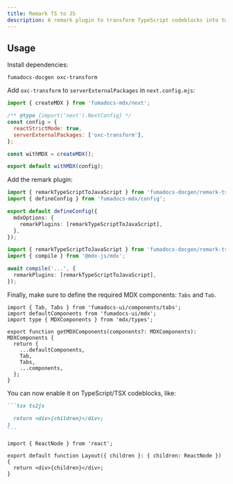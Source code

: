 ```yaml
---
title: Remark TS to JS
description: A remark plugin to transform TypeScript codeblocks into two tabs of codeblock with its JavaScript variant.
---
```


## Usage

Install dependencies:

```package-install
fumadocs-docgen oxc-transform
```

Add `oxc-transform` to `serverExternalPackages` in `next.config.mjs`:

```js title="next.config.mjs"
import { createMDX } from 'fumadocs-mdx/next';

/** @type {import('next').NextConfig} */
const config = {
  reactStrictMode: true,
  serverExternalPackages: ['oxc-transform'],
};

const withMDX = createMDX();

export default withMDX(config);
```

Add the remark plugin:

```ts title="source.config.ts" tab="Fumadocs MDX"
import { remarkTypeScriptToJavaScript } from 'fumadocs-docgen/remark-ts2js';
import { defineConfig } from 'fumadocs-mdx/config';

export default defineConfig({
  mdxOptions: {
    remarkPlugins: [remarkTypeScriptToJavaScript],
  },
});
```

```ts tab="MDX Compiler"
import { remarkTypeScriptToJavaScript } from 'fumadocs-docgen/remark-ts2js';
import { compile } from '@mdx-js/mdx';

await compile('...', {
  remarkPlugins: [remarkTypeScriptToJavaScript],
});
```

Finally, make sure to define the required MDX components: `Tabs` and `Tab`.

```tsx title="mdx-components.tsx (Fumadocs UI)"
import { Tab, Tabs } from 'fumadocs-ui/components/tabs';
import defaultComponents from 'fumadocs-ui/mdx';
import type { MDXComponents } from 'mdx/types';

export function getMDXComponents(components?: MDXComponents): MDXComponents {
  return {
    ...defaultComponents,
    Tab,
    Tabs,
    ...components,
  };
}
```

You can now enable it on TypeScript/TSX codeblocks, like:

````md
```tsx ts2js

  return <div>{children}</div>;
}
```
````

```tsx ts2js
import { ReactNode } from 'react';

export default function Layout({ children }: { children: ReactNode }) {
  return <div>{children}</div>;
}
```
